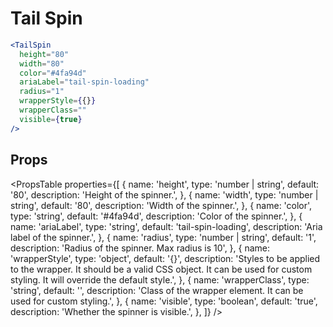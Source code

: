 ---
---


# Tail Spin

```jsx live
<TailSpin
  height="80"
  width="80"
  color="#4fa94d"
  ariaLabel="tail-spin-loading"
  radius="1"
  wrapperStyle={{}}
  wrapperClass=""
  visible={true}
/>
```

## Props

<PropsTable
  properties={[
    {
      name: 'height',
      type: 'number | string',
      default: '80',
      description: 'Height of the spinner.',
    },
    {
      name: 'width',
      type: 'number | string',
      default: '80',
      description: 'Width of the spinner.',
    },
    {
      name: 'color',
      type: 'string',
      default: '#4fa94d',
      description: 'Color of the spinner.',
    },
    {
      name: 'ariaLabel',
      type: 'string',
      default: 'tail-spin-loading',
      description: 'Aria label of the spinner.',
    },
    {
      name: 'radius',
      type: 'number | string',
      default: '1',
      description: 'Radius of the spinner. Max radius is 10',
    },
    {
      name: 'wrapperStyle',
      type: 'object',
      default: '{}',
      description:
        'Styles to be applied to the wrapper. It should be a valid CSS object. It can be used for custom styling. It will override the default style.',
    },
    {
      name: 'wrapperClass',
      type: 'string',
      default: '',
      description:
        'Class of the wrapper element. It can be used for custom styling.',
    },
    {
      name: 'visible',
      type: 'boolean',
      default: 'true',
      description: 'Whether the spinner is visible.',
    },
  ]}
/>
